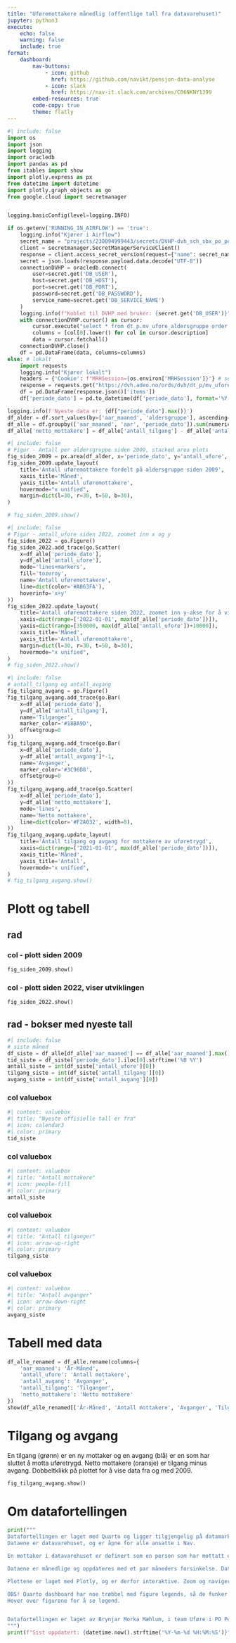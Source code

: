 ```yaml
---
title: "Uføremottakere månedlig (offentlige tall fra datavarehuset)"
jupyter: python3
execute:
    echo: false
    warning: false
    include: true
format:
    dashboard:
        nav-buttons:
            - icon: github
              href: https://github.com/navikt/pensjon-data-analyse
            - icon: slack
              href: https://nav-it.slack.com/archives/C06NKNY1399
        embed-resources: true
        code-copy: true
        theme: flatly
---
```

<!-- author: "Brynjar Morka Mæhlum, Pesys-Uføre" -->

```python
#| include: false
import os
import json
import logging
import oracledb
import pandas as pd
from itables import show
import plotly.express as px
from datetime import datetime
import plotly.graph_objects as go
from google.cloud import secretmanager


logging.basicConfig(level=logging.INFO)

if os.getenv('RUNNING_IN_AIRFLOW') == 'true':
    logging.info("Kjører i Airflow")
    secret_name = "projects/230094999443/secrets/DVHP-dvh_sch_sbx_po_pensjon_py/versions/latest"
    client = secretmanager.SecretManagerServiceClient()
    response = client.access_secret_version(request={"name": secret_name})
    secret = json.loads(response.payload.data.decode("UTF-8"))
    connectionDVHP = oracledb.connect(
        user=secret.get('DB_USER'),
        host=secret.get('DB_HOST'),
        port=secret.get('DB_PORT'),
        password=secret.get('DB_PASSWORD'),
        service_name=secret.get('DB_SERVICE_NAME')
    )
    logging.info(f"Koblet til DVHP med bruker: {secret.get('DB_USER')}")
    with connectionDVHP.cursor() as cursor:
        cursor.execute("select * from dt_p.mv_ufore_aldersgruppe order by aar_maaned desc")
        columns = [col[0].lower() for col in cursor.description]
        data = cursor.fetchall()
    connectionDVHP.close()
    df = pd.DataFrame(data, columns=columns)
else: # lokalt
    import requests
    logging.info("Kjører lokalt")
    headers = {'Cookie': f"MRHSession={os.environ['MRHSession']}"} # settes i terminalen før kjøring
    response = requests.get("https://dvh.adeo.no/ords/dvh/dt_p/mv_ufore_aldersgruppe.json", headers=headers)
    df = pd.DataFrame(response.json()['items'])
    df['periode_dato'] = pd.to_datetime(df['periode_dato'], format='%Y-%m-%dT%H:%M:%SZ')

logging.info(f'Nyeste data er: {df["periode_dato"].max()}')
df_alder = df.sort_values(by=['aar_maaned', 'aldersgruppe'], ascending=False).reset_index(drop=True)
df_alle = df.groupby(['aar_maaned', 'aar', 'periode_dato']).sum(numeric_only=True).reset_index().sort_values(by='aar_maaned', ascending=False).reset_index(drop=True)
df_alle['netto_mottakere'] = df_alle['antall_tilgang'] - df_alle['antall_avgang']
```

```python
#| include: false
# Figur - Antall per aldersgruppe siden 2009, stacked area plots
fig_siden_2009 = px.area(df_alder, x='periode_dato', y='antall_ufore', color='aldersgruppe')
fig_siden_2009.update_layout(
    title='Antall uføremottakere fordelt på aldersgruppe siden 2009',
    xaxis_title='Måned',
    yaxis_title='Antall uføremottakere',
    hovermode="x unified",
    margin=dict(l=30, r=30, t=50, b=30),
)

# fig_siden_2009.show()
```

```python
#| include: false
# Figur - antall_ufore siden 2022, zoomet inn x og y
fig_siden_2022 = go.Figure()
fig_siden_2022.add_trace(go.Scatter(
    x=df_alle['periode_dato'],
    y=df_alle['antall_ufore'],
    mode='lines+markers',
    fill='tozeroy',
    name='Antall uføremottakere',
    line=dict(color='#AB63FA'),
    hoverinfo='x+y'
))
fig_siden_2022.update_layout(
    title='Antall uføremottakere siden 2022, zoomet inn y-akse for å vise utviklingen',
    xaxis=dict(range=['2022-01-01', max(df_alle['periode_dato'])]),
    yaxis=dict(range=[350000, max(df_alle['antall_ufore'])+10000]),
    xaxis_title='Måned',
    yaxis_title='Antall uføremottakere',
    margin=dict(l=30, r=30, t=50, b=30),
    hovermode="x unified",
)
# fig_siden_2022.show()
```

```python
#| include: false
# antall_tilgang og antall_avgang
fig_tilgang_avgang = go.Figure()
fig_tilgang_avgang.add_trace(go.Bar(
    x=df_alle['periode_dato'],
    y=df_alle['antall_tilgang'],
    name='Tilganger',
    marker_color='#18BA9D',
    offsetgroup=0
))
fig_tilgang_avgang.add_trace(go.Bar(
    x=df_alle['periode_dato'],
    y=df_alle['antall_avgang']*-1,
    name='Avganger',
    marker_color='#3C96D8',
    offsetgroup=0
))
fig_tilgang_avgang.add_trace(go.Scatter(
    x=df_alle['periode_dato'],
    y=df_alle['netto_mottakere'],
    mode='lines',
    name='Netto mottakere',
    line=dict(color='#F2A032', width=8),
))
fig_tilgang_avgang.update_layout(
    title='Antall tilgang og avgang for mottakere av uføretrygd',
    xaxis=dict(range=['2021-01-01', max(df_alle['periode_dato'])]),
    xaxis_title='Måned',
    yaxis_title='Antall',
    hovermode="x unified",
)
# fig_tilgang_avgang.show()
```




# Plott og tabell

## rad

### col - plott siden 2009
```python
fig_siden_2009.show()

```

### col - plott siden 2022, viser utviklingen
```python
fig_siden_2022.show()

```

## rad - bokser med nyeste tall

```python
#| include: false
# siste måned
df_siste = df_alle[df_alle['aar_maaned'] == df_alle['aar_maaned'].max()].copy()
tid_siste = df_siste['periode_dato'].iloc[0].strftime('%B %Y')
antall_siste = int(df_siste['antall_ufore'][0])
tilgang_siste = int(df_siste['antall_tilgang'][0])
avgang_siste = int(df_siste['antall_avgang'][0])
```

### col valuebox
```python
#| content: valuebox
#| title: "Nyeste offisielle tall er fra"
#| icon: calendar3
#| color: primary
tid_siste
```
### col valuebox
```python
#| content: valuebox
#| title: "Antall mottakere"
#| icon: people-fill
#| color: primary
antall_siste
```
### col valuebox
```python
#| content: valuebox
#| title: "Antall tilganger"
#| icon: arrow-up-right
#| color: primary
tilgang_siste
```
### col valuebox
```python
#| content: valuebox
#| title: "Antall avganger"
#| icon: arrow-down-right
#| color: primary
avgang_siste
```


# Tabell med data
```python
df_alle_renamed = df_alle.rename(columns={
    'aar_maaned': 'År-Måned',
    'antall_ufore': 'Antall mottakere',
    'antall_avgang': 'Avganger',
    'antall_tilgang': 'Tilganger',
    'netto_mottakere': 'Netto mottakere'
})
show(df_alle_renamed[['År-Måned', 'Antall mottakere', 'Avganger', 'Tilganger', 'Netto mottakere']], show_index=False)
```


# Tilgang og avgang

En tilgang (grønn) er en ny mottaker og en avgang (blå) er en som har sluttet å motta uføretrygd.
Netto mottakere (oransje) er tilgang minus avgang.
Dobbeltklikk på plottet for å vise data fra og med 2009.

```python
fig_tilgang_avgang.show()

```


# Om datafortellingen

```python
print("""
Datafortellingen er laget med Quarto og ligger tilgjengelig på datamarkedsplassen.
Dataene er datavarehuset, og er åpne for alle ansatte i Nav.

En mottaker i datavarehuset er definert som en person som har mottatt en utbetaling av uføretrygd i løpet av en måned.

Dataene er månedlige og oppdateres med et par måneders forsinkelse. Dataene går tilbake til 2009.

Plottene er laget med Plotly, og er derfor interaktive. Zoom og naviger med musen.

OBS! Quarto dashboard har noe trøbbel med figure legends, så de funker bare tidvis.
Hover over figurene for å se legend.


Datafortellingen er laget av Brynjar Morka Mæhlum, i team Uføre i PO Pensjon.
""")
print(f"Sist oppdatert: {datetime.now().strftime('%Y-%m-%d %H:%M:%S')}")
```
